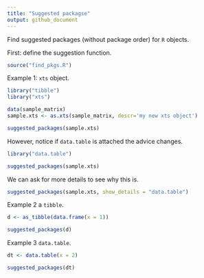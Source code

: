 ```yaml
---
title: "Suggested packagse"
output: github_document
---
```


Find suggested packages (without package order) for `R` objects.

First: define the suggestion function.

```r
source("find_pkgs.R")
```

Example 1: `xts` object.

```r
library("tibble")
library("xts")

data(sample_matrix)
sample.xts <- as.xts(sample_matrix, descr='my new xts object')

suggested_packages(sample.xts)
```

However, notice if `data.table` is attached the advice changes.

```r
library("data.table")

suggested_packages(sample.xts)
```

We can ask for more details to see why this is.

```r

suggested_packages(sample.xts, show_details = "data.table")
```


Example 2 a `tibble`.

```r
d <- as_tibble(data.frame(x = 1))

suggested_packages(d)

```

Example 3 `data.table`.

```r
dt <- data.table(x = 2)

suggested_packages(dt)
```

